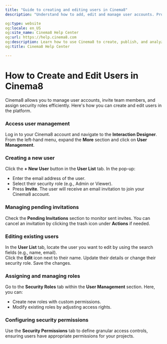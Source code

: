 ---
title: "Guide to creating and editing users in Cinema8"
description: "Understand how to add, edit and manage user accounts. Provide specific roles, permissions and access controls. Visit Cinema8."

og:type: website
og:locale: en_US
og:site_name: Cinema8 Help Center
og:url: https://help.cinema8.com
og:description: Learn how to use Cinema8 to create, publish, and analyze interactive videos.
og:title: Cinema8 Help Center

---


# How to Create and Edit Users in Cinema8

Cinema8 allows you to manage user accounts, invite team members, and assign security roles efficiently. Here's how you can create and edit users in the platform.

<Steps>

### Access user management  
Log in to your Cinema8 account and navigate to the **Interaction Designer**. From the left-hand menu, expand the **More** section and click on **User Management**.

### Creating a new user  
Click the **+ New User** button in the **User List** tab. In the pop-up:

- Enter the email address of the user.  
- Select their security role (e.g., Admin or Viewer).  
- Press **Invite**. The user will receive an email invitation to join your Cinema8 account.

### Managing pending invitations  
Check the **Pending Invitations** section to monitor sent invites. You can cancel an invitation by clicking the trash icon under **Actions** if needed.

### Editing existing users  
In the **User List** tab, locate the user you want to edit by using the search fields (e.g., name, email).  
Click the **Edit** icon next to their name. Update their details or change their security role. Save the changes.

### Assigning and managing roles  
Go to the **Security Roles** tab within the **User Management** section. Here, you can:

- Create new roles with custom permissions.  
- Modify existing roles by adjusting access rights.

### Configuring security permissions  
Use the **Security Permissions** tab to define granular access controls, ensuring users have appropriate permissions for your projects.

</Steps>
